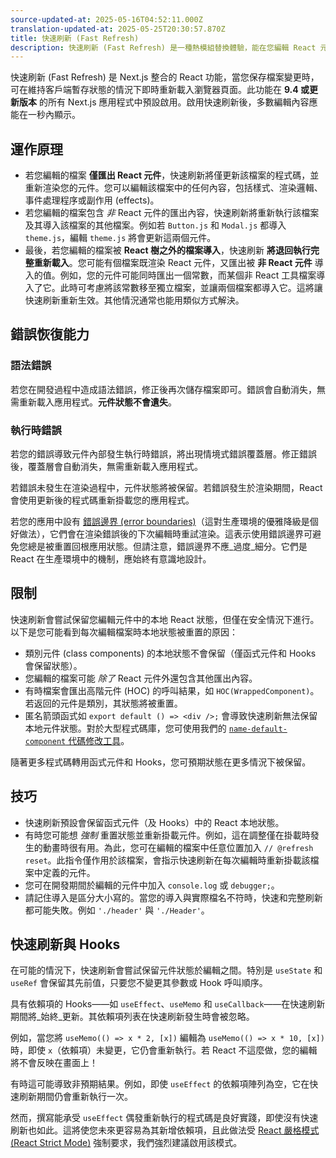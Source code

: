 ```yaml
---
source-updated-at: 2025-05-16T04:52:11.000Z
translation-updated-at: 2025-05-25T20:30:57.870Z
title: 快速刷新 (Fast Refresh)
description: 快速刷新 (Fast Refresh) 是一種熱模組替換體驗，能在您編輯 React 元件時提供即時反饋。
---
```


快速刷新 (Fast Refresh) 是 Next.js 整合的 React 功能，當您保存檔案變更時，可在維持客戶端暫存狀態的情況下即時重新載入瀏覽器頁面。此功能在 **9.4 或更新版本** 的所有 Next.js 應用程式中預設啟用。啟用快速刷新後，多數編輯內容應能在一秒內顯示。

## 運作原理

- 若您編輯的檔案 **僅匯出 React 元件**，快速刷新將僅更新該檔案的程式碼，並重新渲染您的元件。您可以編輯該檔案中的任何內容，包括樣式、渲染邏輯、事件處理程序或副作用 (effects)。
- 若您編輯的檔案包含 _非_ React 元件的匯出內容，快速刷新將重新執行該檔案及其導入該檔案的其他檔案。例如若 `Button.js` 和 `Modal.js` 都導入 `theme.js`，編輯 `theme.js` 將會更新這兩個元件。
- 最後，若您編輯的檔案被 **React 樹之外的檔案導入**，快速刷新 **將退回執行完整重新載入**。您可能有個檔案既渲染 React 元件，又匯出被 **非 React 元件** 導入的值。例如，您的元件可能同時匯出一個常數，而某個非 React 工具檔案導入了它。此時可考慮將該常數移至獨立檔案，並讓兩個檔案都導入它。這將讓快速刷新重新生效。其他情況通常也能用類似方式解決。

## 錯誤恢復能力

### 語法錯誤

若您在開發過程中造成語法錯誤，修正後再次儲存檔案即可。錯誤會自動消失，無需重新載入應用程式。**元件狀態不會遺失**。

### 執行時錯誤

若您的錯誤導致元件內部發生執行時錯誤，將出現情境式錯誤覆蓋層。修正錯誤後，覆蓋層會自動消失，無需重新載入應用程式。

若錯誤未發生在渲染過程中，元件狀態將被保留。若錯誤發生於渲染期間，React 會使用更新後的程式碼重新掛載您的應用程式。

若您的應用中設有 [錯誤邊界 (error boundaries)](https://react.dev/reference/react/Component#catching-rendering-errors-with-an-error-boundary)（這對生產環境的優雅降級是個好做法），它們會在渲染錯誤後的下次編輯時重試渲染。這表示使用錯誤邊界可避免您總是被重置回根應用狀態。但請注意，錯誤邊界不應_過度_細分。它們是 React 在生產環境中的機制，應始終有意識地設計。

## 限制

快速刷新會嘗試保留您編輯元件中的本地 React 狀態，但僅在安全情況下進行。以下是您可能看到每次編輯檔案時本地狀態被重置的原因：

- 類別元件 (class components) 的本地狀態不會保留（僅函式元件和 Hooks 會保留狀態）。
- 您編輯的檔案可能 _除了_ React 元件外還包含其他匯出內容。
- 有時檔案會匯出高階元件 (HOC) 的呼叫結果，如 `HOC(WrappedComponent)`。若返回的元件是類別，其狀態將被重置。
- 匿名箭頭函式如 `export default () => <div />;` 會導致快速刷新無法保留本地元件狀態。對於大型程式碼庫，您可使用我們的 [`name-default-component` 代碼修改工具](/docs/pages/guides/upgrading/codemods#name-default-component)。

隨著更多程式碼轉用函式元件和 Hooks，您可預期狀態在更多情況下被保留。

## 技巧

- 快速刷新預設會保留函式元件（及 Hooks）中的 React 本地狀態。
- 有時您可能想 _強制_ 重置狀態並重新掛載元件。例如，這在調整僅在掛載時發生的動畫時很有用。為此，您可在編輯的檔案中任意位置加入 `// @refresh reset`。此指令僅作用於該檔案，會指示快速刷新在每次編輯時重新掛載該檔案中定義的元件。
- 您可在開發期間於編輯的元件中加入 `console.log` 或 `debugger;`。
- 請記住導入是區分大小寫的。當您的導入與實際檔名不符時，快速和完整刷新都可能失敗。例如 `'./header'` 與 `'./Header'`。

## 快速刷新與 Hooks

在可能的情況下，快速刷新會嘗試保留元件狀態於編輯之間。特別是 `useState` 和 `useRef` 會保留其先前值，只要您不變更其參數或 Hook 呼叫順序。

具有依賴項的 Hooks——如 `useEffect`、`useMemo` 和 `useCallback`——在快速刷新期間將_始終_更新。其依賴項列表在快速刷新發生時會被忽略。

例如，當您將 `useMemo(() => x * 2, [x])` 編輯為 `useMemo(() => x * 10, [x])` 時，即使 `x`（依賴項）未變更，它仍會重新執行。若 React 不這麼做，您的編輯將不會反映在畫面上！

有時這可能導致非預期結果。例如，即使 `useEffect` 的依賴項陣列為空，它在快速刷新期間仍會重新執行一次。

然而，撰寫能承受 `useEffect` 偶發重新執行的程式碼是良好實踐，即使沒有快速刷新也如此。這將使您未來更容易為其新增依賴項，且此做法受 [React 嚴格模式 (React Strict Mode)](/docs/pages/api-reference/config/next-config-js/reactStrictMode) 強制要求，我們強烈建議啟用該模式。